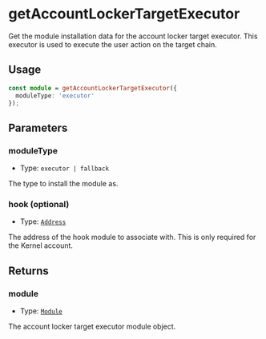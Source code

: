 # getAccountLockerTargetExecutor

Get the module installation data for the account locker target executor. This executor is used to execute the user action on the target chain. 

## Usage

```typescript copy
const module = getAccountLockerTargetExecutor({
  moduleType: 'executor'
});
```

## Parameters

### moduleType

- Type: `executor | fallback`

The type to install the module as.

### hook (optional)

- Type: [`Address`](https://viem.sh/docs/glossary/types#address)

The address of the hook module to associate with. This is only required for the Kernel account.


## Returns

### module

- Type: [`Module`](/module-sdk/glossary/types.mdx#module)

The account locker target executor module object.

